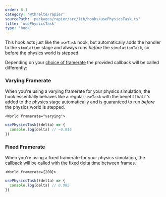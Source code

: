 ```yaml
---
order: 8.1
category: '@threlte/rapier'
sourcePath: 'packages/rapier/src/lib/hooks/usePhysicsTask.ts'
title: 'usePhysicsTask'
type: 'hook'
---
```


This hook acts just like the `useTask` hook, but automatically adds the handler
to the `simulation` stage and always runs _before_ the `simulationTask`, so
before the physics world is stepped.

Depending on your [choice of framerate](/docs/reference/rapier/framerate) the
provided callback will be called differently:

### Varying Framerate

When you're using a varying framerate for your physics simulation, the hook
essentially behaves like a regular `useTask` with the benefit that it's added to
the physics stage automatically and is guaranteed to run _before_ the physics
world is stepped.

```svelte
<World framerate="varying">
```

```ts
usePhysicsTask((delta) => {
  console.log(delta) // ~0.016
})
```

### Fixed Framerate

When you're using a fixed framerate for your physics simulation, the callback
will be called with the fixed delta time between frames.

```svelte
<World framerate={200}>
```

```ts
usePhysicsTask((delta) => {
  console.log(delta) // 0.005
})
```

